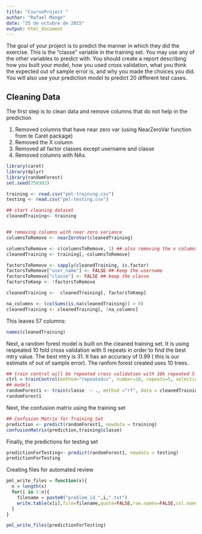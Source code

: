 ```yaml
---
title: "CourseProject "
author: "Rafael Monge"
date: "25 de octubre de 2015"
output: html_document
---
```


The goal of your project is to predict the manner in which they did the exercise. This is the "classe" variable in the training set. You may use any of the other variables to predict with. You should create a report describing how you built your model, how you used cross validation, what you think the expected out of sample error is, and why you made the choices you did. You will also use your prediction model to predict 20 different test cases. 

## Cleaning Data

The first step is to clean data and remove columns that do not help in the prediction

1. Removed columns that have near zero var (using NearZeroVar function from te Caret package)
2. Removed the X column
3. Removed all factor classes except username and classe
4. Removed columns with NAs.

```r
library(caret)
library(dplyr)
library(randomForest)
set.seed(759302)

training <- read.csv("pml-training.csv")
testing <- read.csv("pml-testing.csv")

## start cleaning dataset
cleanedTraining<- training


## removing columns with near zero variance
columnsToRemove <- nearZeroVar(cleanedTraining)

columnsToRemove <- c(columnsToRemove, 1) ## also removing the x columnx
cleanedTraining <- training[,-columnsToRemove]

factorsToRemove <- sapply(cleanedTraining, is.factor)
factorsToRemove["user_name"] <- FALSE ## Keep the username
factorsToRemove["classe"] <- FALSE ## keep the classe
factorsToKeep <- !factorsToRemove

cleanedTraining <-  cleanedTraining[, factorsToKeep]

na_columns <- (colSums(is.na(cleanedTraining)) > 0)
cleanedTraining <- cleanedTraining[, !na_columns]
```

This leaves 57 columns: 

```r
names(cleanedTraining)
```

Next, a random forest model is built on the cleaned training set. It is using respeated 10 fold cross validation with 5 repeats in order to find the best mtry value. The best mtry is 31. It has an accuracy of 0.99 ( this is our estimate of out of sample error). The ranfom forest created uses 10 trees.



```r
## train control will be repeated cross validation with 10k repeated 5 times.
ctrl = trainControl(method="repeatedcv", number=10, repeats=5, selectionFunction = "oneSE")
## models
randomForest1 <- train(classe  ~ ., method ="rf", data = cleanedTraining, ntree=10,trControl =ctrl )
randomForest1
```
Next, the confusion matrix using the training set
```r
## Confusion Matrix for Training Set
prediction <- predict(randomForest1, newdata = training)
confusionMatrix(prediction,training$classe)
```
Finally, the predictions for testing set
```r
predictionForTesting<- predict(randomForest1, newdata = testing)
predictionForTesting
```
Creating files for automated review
```r
pml_write_files = function(x){
  n = length(x)
  for(i in 1:n){
    filename = paste0("problem_id_",i,".txt")
    write.table(x[i],file=filename,quote=FALSE,row.names=FALSE,col.names=FALSE)
  }
}

pml_write_files(predictionForTesting)
```
